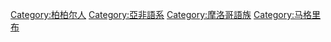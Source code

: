 {{wiktionarycat|type=Berber languages|category=Berber languages}}
{{Cat main|柏柏尔语族}}

[[Category:柏柏尔人|Category:柏柏尔人]]
[[Category:亞非語系|Category:亞非語系]]
[[Category:摩洛哥語族|Category:摩洛哥語族]]
[[Category:马格里布|Category:马格里布]]